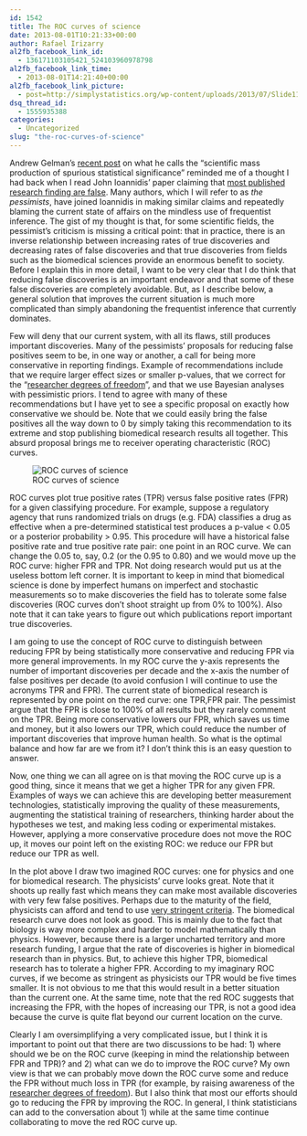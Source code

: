 ```yaml
---
id: 1542
title: The ROC curves of science
date: 2013-08-01T10:21:33+00:00
author: Rafael Irizarry
al2fb_facebook_link_id:
  - 136171103105421_524103960978798
al2fb_facebook_link_time:
  - 2013-08-01T14:21:40+00:00
al2fb_facebook_link_picture:
  - post=http://simplystatistics.org/wp-content/uploads/2013/07/Slide11.png
dsq_thread_id:
  - 1555935388
categories:
  - Uncategorized
slug: "the-roc-curves-of-science"
---
```

Andrew Gelman's [recent post](http://andrewgelman.com/2013/07/24/too-good-to-be-true-the-scientific-mass-production-of-spurious-statistical-significance/) on what he calls the "scientific mass production of spurious statistical significance" reminded me of a thought I had back when I read John Ioannidis' paper claiming that [most published research finding are false](http://simplystatistics.org/2013/05/06/why-the-current-over-pessimism-about-science-is-the-perfect-confirmation-bias-vehicle-and-we-should-proceed-rationally/). Many authors, which I will refer to as _the pessimists_, have joined Ioannidis in making similar claims and repeatedly blaming the current state of affairs on the mindless use of frequentist inference. The gist of my thought is that, for some scientific fields, the pessimist's criticism is missing a critical point: that in practice, there is an inverse relationship between increasing rates of true discoveries and decreasing rates of false discoveries and that true discoveries from fields such as the biomedical sciences provide an enormous benefit to society. Before I explain this in more detail, I want to be very clear that I do think that reducing false discoveries is an important endeavor and that some of these false discoveries are completely avoidable. But, as I describe below, a general solution that improves the current situation is much more complicated than simply abandoning the frequentist inference that currently dominates.

Few will deny that our current system, with all its flaws, still produces important discoveries. Many of the pessimists' proposals for reducing false positives seem to be, in one way or another, a call for being more conservative in reporting findings. Example of recommendations include that we require larger effect sizes or smaller p-values, that we correct for the "[researcher degrees of freedom](http://www.slate.com/articles/health_and_science/science/2013/07/statistics_and_psychology_multiple_comparisons_give_spurious_results.html)", and that we use Bayesian analyses with pessimistic priors. I tend to agree with many of these recommendations but I have yet to see a specific proposal on exactly how conservative we should be. Note that we could easily bring the false positives all the way down to 0 by simply taking this recommendation to its extreme and stop publishing biomedical research results all together. This absurd proposal brings me to receiver operating characteristic (ROC) curves.

![ROC curves of science](https://raw.githubusercontent.com/simplystats/simplystats.github.io/master/wp-content/uploads/2013/07/Slide1.png)

ROC curves plot true positive rates (TPR) versus false positive rates (FPR) for a given classifying procedure. For example, suppose a regulatory agency that runs randomized trials on drugs (e.g. FDA) classifies a drug as effective when a pre-determined statistical test produces a p-value < 0.05 or a posterior probability > 0.95. This procedure will have a historical false positive rate and true positive rate pair: one point in an ROC curve. We can change the 0.05 to, say, 0.2 (or the 0.95 to 0.80) and we would move up the ROC curve: higher FPR and TPR. Not doing research would put us at the useless bottom left corner. It is important to keep in mind that biomedical science is done by imperfect humans on imperfect and stochastic measurements so to make discoveries the field has to tolerate some false discoveries (ROC curves don't shoot straight up from 0% to 100%). Also note that it can take years to figure out which publications report important true discoveries.

I am going to use the concept of ROC curve to distinguish between reducing FPR by being statistically more conservative and reducing FPR via more general improvements. In my ROC curve the y-axis represents the number of important discoveries per decade and the x-axis the number of false positives per decade (to avoid confusion I will continue to use the acronyms TPR and FPR). The current state of biomedical research is represented by one point on the red curve: one TPR,FPR pair. The pessimist argue that the FPR is close to 100% of all results but they rarely comment on the TPR. Being more conservative lowers our FPR, which saves us time and money, but it also lowers our TPR, which could reduce the number of important discoveries that improve human health. So what is the optimal balance and how far are we from it? I don't think this is an easy question to answer.

Now, one thing we can all agree on is that moving the ROC curve up is a good thing, since it means that we get a higher TPR for any given FPR. Examples of ways we can achieve this are developing better measurement technologies, statistically improving the quality of these measurements, augmenting the statistical training of researchers, thinking harder about the hypotheses we test, and making less coding or experimental mistakes. However, applying a more conservative procedure does not move the ROC up, it moves our point left on the existing ROC: we reduce our FPR but reduce our TPR as well.

In the plot above I draw two imagined ROC curves: one for physics and one for biomedical research. The physicists' curve looks great. Note that it shoots up really fast which means they can make most available discoveries with very few false positives. Perhaps due to the maturity of the field, physicists can afford and tend to use [very stringent criteria](http://www.guardian.co.uk/science/2012/jul/04/higgs-boson-cern-scientists-discover). The biomedical research curve does not look as good. This is mainly due to the fact that biology is way more complex and harder to model mathematically than physics. However, because there is a larger uncharted territory and more research funding, I argue that the rate of discoveries is higher in biomedical research than in physics. But, to achieve this higher TPR, biomedical research has to tolerate a higher FPR. According to my imaginary ROC curves, if we become as stringent as physicists our TPR would be five times smaller. It is not obvious to me that this would result in a better situation than the current one. At the same time, note that the red ROC suggests that increasing the FPR, with the hopes of increasing our TPR, is not a good idea because the curve is quite flat beyond our current location on the curve.

Clearly I am oversimplifying a very complicated issue, but I think it is important to point out that there are two discussions to be had: 1) where should we be on the ROC curve (keeping in mind the relationship between FPR and TPR)? and 2) what can we do to improve the ROC curve? My own view is that we can probably move down the ROC curve some and reduce the FPR without much loss in TPR (for example, by raising awareness of the [researcher degrees of freedom](http://www.slate.com/articles/health_and_science/science/2013/07/statistics_and_psychology_multiple_comparisons_give_spurious_results.html)). But I also think that most our efforts should go to reducing the FPR by improving the ROC. In general, I think statisticians can add to the conversation about 1) while at the same time continue collaborating to move the red ROC curve up.
